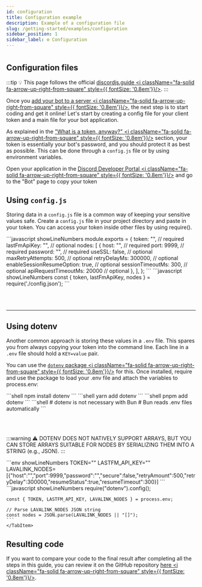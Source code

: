 ```yaml
---
id: configuration
title: Configuration example
description: Example of a configuration file
slug: /getting-started/examples/configuration
sidebar_position: 1
sidebar_label: ⚙️ Configuration
---
```



#

## Configuration files

:::tip
💡 This page follows the official [discordjs.guide <i className="fa-solid fa-arrow-up-right-from-square" style={{ fontSize: '0.8em'}}/>](https://discordjs.guide/#before-you-begin).
:::

Once you [add your bot to a server <i className="fa-solid fa-arrow-up-right-from-square" style={{ fontSize: '0.8em'}}/>](https://discordjs.guide/preparations/adding-your-bot-to-servers.html), the next step is to start coding and get it online! Let's start by creating a config file for your client token and a main file for your bot application.

As explained in the ["What is a token, anyway?" <i className="fa-solid fa-arrow-up-right-from-square" style={{ fontSize: '0.8em'}}/>](https://discordjs.guide/preparations/setting-up-a-bot-application.html#what-is-a-token-anyway) section, your token is essentially your bot's password, and you should protect it as best as possible. This can be done through a `config.js` file or by using environment variables.

Open your application in the [Discord Developer Portal <i className="fa-solid fa-arrow-up-right-from-square" style={{ fontSize: '0.8em'}}/>](https://discord.com/developers/applications) and go to the "Bot" page to copy your token

## Using `config.js`

Storing data in a `config.js` file is a common way of keeping your sensitive values safe. Create a `config.js` file in your project directory and paste in your token. You can access your token inside other files by using require().

<Tabs>
	<TabItem value="config.js" label="config.js" default>
    ```javascript showLineNumbers
    module.exports = {
	    token: "", // required
	    lastFmApiKey: "", // optional
	    nodes: [
            {
                host: "", // required
                port: 9999, // required
                password: "", // required
                useSSL: false, // optional
                maxRetryAttempts: 500, // optional
                retryDelayMs: 300000, // optional
                enableSessionResumeOption: true, // optional
                sessionTimeoutMs: 300, // optional
                apiRequestTimeoutMs: 20000 // optional
            },
	    ],
    };
    ```
    </TabItem>
	<TabItem value="Usage" label="Usage" default>
    ```javascript  showLineNumbers
    const { token, lastFmApiKey, nodes } = require('./config.json');
    ```
    </TabItem>
</Tabs>

<br></br>

---

## Using dotenv

Another common approach is storing these values in a `.env` file. This spares you from always copying your token into the command line. Each line in a `.env` file should hold a `KEY=value` pair.

You can use the [`dotenv` package <i className="fa-solid fa-arrow-up-right-from-square" style={{ fontSize: '0.8em'}}/>](https://www.npmjs.com/package/dotenv) for this. Once installed, require and use the package to load your .env file and attach the variables to process.env:

<Tabs>
	<TabItem value="npm" label="npm" default>
		```shell
        npm install dotenv
        ```
	</TabItem>
	<TabItem value="yarn" label="yarn" default>
		```shell
        yarn add dotenv
        ```
	</TabItem>
	<TabItem value="pnpm" label="pnpm" default>
		```shell
        pnpm add dotenv
        ```
	</TabItem>
	<TabItem value="bun" label="bun" default>
		```shell
        # dotenv is not necessary with Bun # Bun reads .env files automatically
        ```
	</TabItem>
</Tabs>

<br></br>

:::warning
⚠️ DOTENV DOES NOT NATIVELY SUPPORT ARRAYS, BUT YOU CAN STORE ARRAYS SUITABLE FOR NODES BY SERIALIZING THEM INTO A STRING (e.g., JSON).
:::

<Tabs>
	<TabItem value=".env" label=".env" default>
    ```env  showLineNumbers
    TOKEN=""
    LASTFM_API_KEY=""
    LAVALINK_NODES=[{"host":"","port":9999,"password":"","secure":false,"retryAmount":500,"retryDelay":300000,"resumeStatus":true,"resumeTimeout":300}]
    ```
    </TabItem>
    <TabItem value="Usage" label="Usage" default>
    ```javascript  showLineNumbers
    require("dotenv").config();

    const { TOKEN, LASTFM_API_KEY, LAVALINK_NODES } = process.env;

    // Parse LAVALINK_NODES JSON string
    const nodes = JSON.parse(LAVALINK_NODES || "[]");
    ```
    </TabItem>

</Tabs>

## Resulting code

If you want to compare your code to the final result after completing all the steps in this guide, you can review it on the GitHub repository [here <i className="fa-solid fa-arrow-up-right-from-square" style={{ fontSize: '0.8em'}}/>](https://github.com/Magmastream-NPM/magmastream_basics_bot/tree/7d9dad7a5925993f593d71045420ed2fd7e9ee38/src).
